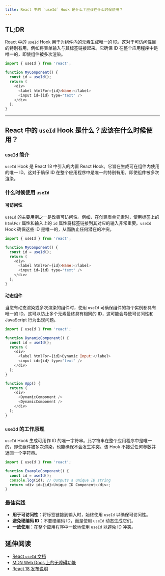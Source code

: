 ```yaml
---
title: React 中的 `useId` Hook 是什么？应该在什么时候使用？
---
```


## TL;DR

React 中的 `useId` Hook 用于为组件内的元素生成唯一的 ID。这对于可访问性目的特别有用，例如将表单输入与其标签链接起来。它确保 ID 在整个应用程序中是唯一的，即使组件被多次渲染。

```javascript
import { useId } from 'react';

function MyComponent() {
  const id = useId();
  return (
    <div>
      <label htmlFor={id}>Name:</label>
      <input id={id} type="text" />
    </div>
  );
}
```

***

## React 中的 `useId` Hook 是什么？应该在什么时候使用？

### `useId` 简介

`useId` Hook 是 React 18 中引入的内置 React Hook。它旨在生成可在组件内使用的唯一 ID。这对于确保 ID 在整个应用程序中是唯一的特别有用，即使组件被多次渲染。

### 什么时候使用 `useId`

#### 可访问性

`useId` 的主要用例之一是改善可访问性。例如，在创建表单元素时，使用标签上的 `htmlFor` 属性和输入上的 `id` 属性将标签链接到其对应的输入非常重要。`useId` Hook 确保这些 ID 是唯一的，从而防止任何潜在的冲突。

```javascript
import { useId } from 'react';

function MyComponent() {
  const id = useId();
  return (
    <div>
      <label htmlFor={id}>Name:</label>
      <input id={id} type="text" />
    </div>
  );
}
```

#### 动态组件

当您有动态渲染或多次渲染的组件时，使用 `useId` 可确保组件的每个实例都具有唯一的 ID。这可以防止多个元素最终具有相同的 ID，这可能会导致可访问性和 JavaScript 行为出现问题。

```javascript
import { useId } from 'react';

function DynamicComponent() {
  const id = useId();
  return (
    <div>
      <label htmlFor={id}>Dynamic Input:</label>
      <input id={id} type="text" />
    </div>
  );
}

function App() {
  return (
    <div>
      <DynamicComponent />
      <DynamicComponent />
    </div>
  );
}
```

### `useId` 的工作原理

`useId` Hook 生成可用作 ID 的唯一字符串。此字符串在整个应用程序中是唯一的，即使组件被多次渲染，也能确保不会发生冲突。该 Hook 不接受任何参数并返回一个字符串。

```javascript
import { useId } from 'react';

function ExampleComponent() {
  const id = useId();
  console.log(id); // Outputs a unique ID string
  return <div id={id}>Unique ID Component</div>;
}
```

### 最佳实践

* **用于可访问性**：将标签链接到输入时，始终使用 `useId` 以确保可访问性。
* **避免硬编码 ID**：不要硬编码 ID，而是使用 `useId` 动态生成它们。
* **一致使用**：在整个应用程序中一致地使用 `useId` 以避免 ID 冲突。

## 延伸阅读

* [React `useId` 文档](https://react.dev/reference/react/useId)
* [MDN Web Docs 上的无障碍功能](https://developer.mozilla.org/en-US/docs/Web/Accessibility)
* [React 18 发布说明](https://react.dev/blog/2022/03/29/react-v18)
